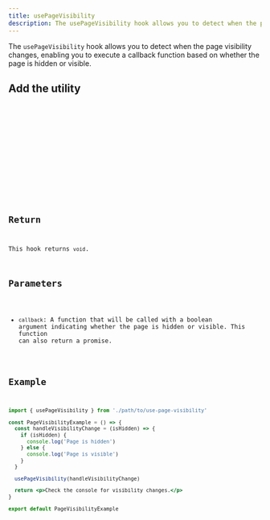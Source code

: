 ```yaml
---
title: usePageVisibility
description: The usePageVisibility hook allows you to detect when the page visibility changes, enabling you to execute a callback function based on whether the page is hidden or visible.
---
```


The `usePageVisibility` hook allows you to detect when the page visibility changes, enabling you to execute a callback function based on whether the page is hidden or visible.

## Add the utility

<Tabs>
  <TabItem label='CLI'>
    <Code code='npx @ivnatsr/ezreact add use-page-visibility' lang='bash' />
  </TabItem>
  <TabItem label='Code'>
      <Tabs>
        <TabItem label='JavaScript'>
          <UtilityCode lang='js' name='use-page-visibility' type='hooks' />
        </TabItem>
        <TabItem label='TypeScript'>
          <UtilityCode lang='ts' name='use-page-visibility' type='hooks' />
        </TabItem>
      </Tabs>
  </TabItem>
</Tabs>

## Return 

This hook returns `void`.

## Parameters

- `callback`: A function that will be called with a boolean argument indicating whether the page is hidden or visible. This function can also return a promise.

## Example

```jsx
import { usePageVisibility } from './path/to/use-page-visibility'

const PageVisibilityExample = () => {
  const handleVisibilityChange = (isHidden) => {
    if (isHidden) {
      console.log('Page is hidden')
    } else {
      console.log('Page is visible')
    }
  }

  usePageVisibility(handleVisibilityChange)

  return <p>Check the console for visibility changes.</p>
}

export default PageVisibilityExample
```
